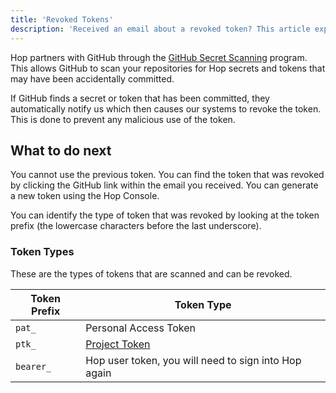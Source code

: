 ```yaml
---
title: 'Revoked Tokens'
description: 'Received an email about a revoked token? This article explains why and what to do next'
---
```


Hop partners with GitHub through the [GitHub Secret Scanning](https://docs.github.com/en/code-security/secret-scanning/about-secret-scanning) program. This allows GitHub to scan your repositories for Hop secrets and tokens that may have been accidentally committed.

If GitHub finds a secret or token that has been committed, they automatically notify us which then causes our systems to revoke the token. This is done to prevent any malicious use of the token.

## What to do next

You cannot use the previous token. You can find the token that was revoked by clicking the GitHub link within the email you received. You can generate a new token using the Hop Console.

You can identify the type of token that was revoked by looking at the token prefix (the lowercase characters before the last underscore).

### Token Types

These are the types of tokens that are scanned and can be revoked.

| Token Prefix | Token Type                                           |
| ------------ | ---------------------------------------------------- |
| `pat_`       | Personal Access Token                                |
| `ptk_`       | [Project Token](./project-tokens)                    |
| `bearer_`    | Hop user token, you will need to sign into Hop again |
